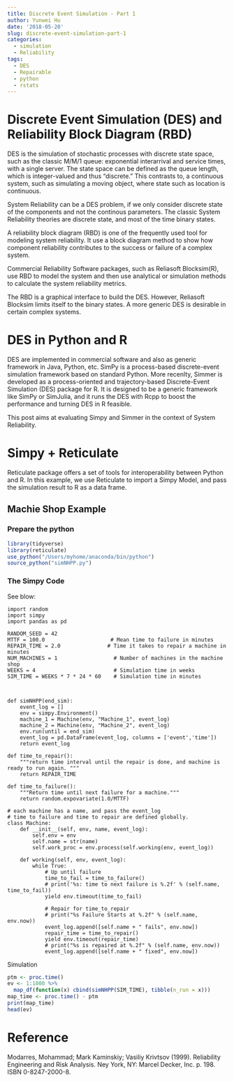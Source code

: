 ```yaml
---
title: Discrete Event Simulation - Part 1
author: Yunwei Hu
date: '2018-05-20'
slug: discrete-event-simulation-part-1
categories:
  - simulation
  - Reliability
tags:
  - DES
  - Repairable
  - python
  - rstats
---
```



# Discrete Event Simulation (DES) and Reliability Block Diagram (RBD)

DES is the simulation of stochastic processes with discrete state space, such as the classic M/M/1 queue: exponential interarrival and service times, with a single server. The state space can be defined as the queue length, which is integer-valued and thus “discrete.” This contrasts to, a continuous system, such as simulating a moving object, where state such as location is continuous.

System Reliability can be a DES problem, if we only consider discrete state of the components and not the continous parameters. The classic System Reliability theories are discrete state, and most of the time binary states. 

A reliability block diagram (RBD) is one of the frequently used tool for modeling system reliability. It use a block diagram method to show how component reliability contributes to the success or failure of a complex system. 

Commercial Reliability Software packages, such as Reliasoft Blocksim(R), use RBD to model the system and then use analytical or simulation methods to calculate the system reliability metrics. 

The RBD is a graphical interface to build the DES. However, Reliasoft Blocksim limits itself to the binary states. A more generic DES is desirable in certain complex systems. 

# DES in Python and R

DES are implemented in commercial software and also as generic framework in Java, Python, etc. SimPy is a process-based discrete-event simulation framework based on standard Python. More recenlty, Simmer is developed as a process-oriented and trajectory-based Discrete-Event Simulation (DES) package for R. It is designed to be a generic framework like SimPy or SimJulia, and it runs the DES with Rcpp to boost the performance and turning DES in R feasible. 

This post aims at evaluating Simpy and Simmer in the context of System Reliability. 

# Simpy + Reticulate

Reticulate package offers a set of tools for interoperability between Python and R. In this example, we use Reticulate to import a Simpy Model, and pass the simulation result to R as a data frame. 

## Machie Shop Example
### Prepare the python
```r
library(tidyverse)
library(reticulate)
use_python("/Users/myhome/anaconda/bin/python")
source_python("simNHPP.py")
```

### The Simpy Code

See blow:
```
import random
import simpy
import pandas as pd

RANDOM_SEED = 42
MTTF = 100.0                     # Mean time to failure in minutes
REPAIR_TIME = 2.0               # Time it takes to repair a machine in minutes
NUM_MACHINES = 1                  # Number of machines in the machine shop
WEEKS = 4                         # Simulation time in weeks
SIM_TIME = WEEKS * 7 * 24 * 60    # Simulation time in minutes



def simNHPP(end_sim):
    event_log = []
    env = simpy.Environment()
    machine_1 = Machine(env, "Machine_1", event_log)
    machine_2 = Machine(env, "Machine_2", event_log)
    env.run(until = end_sim)
    event_log = pd.DataFrame(event_log, columns = ['event','time'])
    return event_log

def time_to_repair():
    """return time interval until the repair is done, and machine is ready to run again. """
    return REPAIR_TIME

def time_to_failure():
    """Return time until next failure for a machine.""" 
    return random.expovariate(1.0/MTTF)

# each machine has a name, and pass the event_log 
# time to failure and time to repair are defined globally. 
class Machine:
    def __init__(self, env, name, event_log):
        self.env = env
        self.name = str(name)
        self.work_proc = env.process(self.working(env, event_log))

    def working(self, env, event_log):
        while True:
            # Up until failure
            time_to_fail = time_to_failure()
            # print('%s: time to next failure is %.2f' % (self.name, time_to_fail))
            yield env.timeout(time_to_fail)

            # Repair for time_to_repair
            # print("%s Failure Starts at %.2f" % (self.name, env.now))
            event_log.append([self.name + " fails", env.now])
            repair_time = time_to_repair()
            yield env.timeout(repair_time)
            # print("%s is repaired at %.2f" % (self.name, env.now))
            event_log.append([self.name + " fixed", env.now])
```
Simulation

```r
ptm <- proc.time()
ev <- 1:1000 %>% 
  map_df(function(x) cbind(simNHPP(SIM_TIME), tibble(n_run = x)))
map_time <- proc.time() - ptm
print(map_time)
head(ev)
```



# Reference
Modarres, Mohammad; Mark Kaminskiy; Vasiliy Krivtsov (1999). Reliability Engineering and Risk Analysis. Ney York, NY: Marcel Decker, Inc. p. 198. ISBN 0-8247-2000-8.
